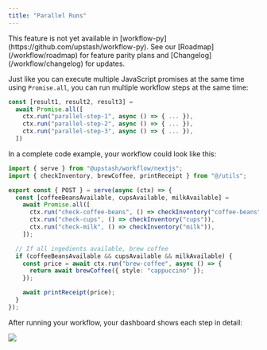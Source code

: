 ```yaml
---
title: "Parallel Runs"
---
```


<Note>
  This feature is not yet available in
  [workflow-py](https://github.com/upstash/workflow-py). See our
  [Roadmap](/workflow/roadmap) for feature parity plans and
  [Changelog](/workflow/changelog) for updates.
</Note>

Just like you can execute multiple JavaScript promises at the same time using `Promise.all`, you can run multiple workflow steps at the same time:

```typescript
const [result1, result2, result3] =
  await Promise.all([
    ctx.run("parallel-step-1", async () => { ... }),
    ctx.run("parallel-step-2", async () => { ... }),
    ctx.run("parallel-step-3", async () => { ... }),
  ])
```

In a complete code example, your workflow could look like this:

```typescript app/api/workflow/route.ts
import { serve } from "@upstash/workflow/nextjs";
import { checkInventory, brewCoffee, printReceipt } from "@/utils";

export const { POST } = serve(async (ctx) => {
  const [coffeeBeansAvailable, cupsAvailable, milkAvailable] =
    await Promise.all([
      ctx.run("check-coffee-beans", () => checkInventory("coffee-beans")),
      ctx.run("check-cups", () => checkInventory("cups")),
      ctx.run("check-milk", () => checkInventory("milk")),
    ]);

  // If all ingedients available, brew coffee
  if (coffeeBeansAvailable && cupsAvailable && milkAvailable) {
    const price = await ctx.run("brew-coffee", async () => {
      return await brewCoffee({ style: "cappuccino" });
    });

    await printReceipt(price);
  }
});
```

After running your workflow, your dashboard shows each step in detail:

<Frame>
  <img src="/img/qstash/parallel-workflow-runs.png" />
</Frame>
